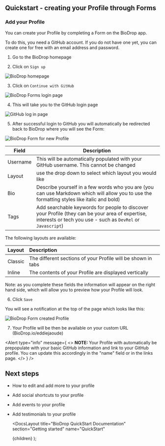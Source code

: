 
## Quickstart - creating your Profile through Forms

### Add your Profile

You can create your Profile by completing a Form on the BioDrop app.

To do this, you need a GitHub account. If you do not have one yet, you can create one for free with an email address and password.

1. Go to the <Link href={BASE_WEBSITE_URL} target="_blank" rel="noopener">BioDrop homepage</Link>

2. Click on `Sign up`

![BioDrop homepage](https://github.com/EddieHubCommunity/BioDrop/assets/82668196/ce980ed7-ad4d-42c0-886c-447a2e2ab936)

3. Click on `Continue with GitHub`

![BioDrop Forms login page](https://github.com/EddieHubCommunity/BioDrop/assets/82668196/fdea7aa5-186f-4890-a6f0-54cd33b7bd7b)

4. This will take you to the GitHub login page

![GitHub log in page](https://github.com/EddieHubCommunity/BioDrop/assets/82668196/d9ecab04-150f-403c-92be-16451812751d)

5. After successful login to GitHub you will automatically be redirected back to BioDrop where you will see the Form:

![BioDrop Form for new Profile](https://github.com/EddieHubCommunity/BioDrop/assets/82668196/eaffc958-faff-4d4d-9ab9-1ed7fc9c7d39)

| Field    | Description                                                                                                                                                    |
| -------- | -------------------------------------------------------------------------------------------------------------------------------------------------------------- |
| Username | This will be automatically populated with your GitHub username. This cannot be changed                                                                         |
| Layout   | use the drop down to select which layout you would like                                                                                                        |
| Bio      | Describe yourself in a few words who you are (you can use Markdown which will allow you to use the formatting styles like italic and bold)                     |
| Tags     | Add searchable keywords for people to discover your Profile (they can be your area of expertise, interests or tech you use - such as `DevRel` or `Javascript`) |

The following layouts are available:

| Layout  | Description                                                  |
| :------ | :----------------------------------------------------------- |
| Classic | The different sections of your Profile will be shown in tabs |
| Inline  | The contents of your Profile are displayed vertically        |

Note: as you complete these fields the information will appear on the right hand side, which will allow you to preview how your Profile will look.

6. Click `Save`

You will see a notification at the top of the page which looks like this:

![BioDrop Form created Profile](https://github.com/EddieHubCommunity/BioDrop/assets/82668196/8a14efae-3867-4304-b12f-ede862c24478)

7. Your Profile will be then be available on your custom URL (BioDrop.io/eddiejaoude)

<Alert
  type="info"
  message={
    <>
      <strong>NOTE: </strong>
      Your Profile with automatically be prepopulate with your basic GitHub information
      and link to your GitHub profile. You can update this accordingly in the "name"
      field or in the <Link href="/docs/how-to-guides/links-forms">
        links
      </Link> page.
    </>
  }
/>

## Next steps

- How to <Link href="/docs/how-to-guides/editing-forms">edit and add more</Link> to your profile
- Add <Link href="/docs/how-to-guides/socials-shortcuts-forms">social shortcuts</Link> to your profile
- Add <Link href="/docs/how-to-guides/events-forms">events</Link> to your profile
- Add <Link href="/docs/how-to-guides/testimonials-forms">testimonials</Link> to your profile

  <DocsLayout
    title="BioDrop QuickStart Documentation"
    section="Getting started"
    name="QuickStart"
  >
    {children}
  </DocsLayout>
);
